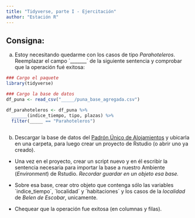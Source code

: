 ```yaml
---
title: "Tidyverse, parte I - Ejercitación"
author: "Estación R"
---
```


## Consigna:

a.  Estoy necesitando quedarme con los casos de tipo *Parahoteleros*. Reemplazar el campo ´_______´ de la siguiente sentencia y comprobar que la operación fué exitosa:

``` r
### Cargo el paquete
library(tidyverse)

### Cargo la base de datos
df_puna <- read_csv("_____/puna_base_agregada.csv")

df_parahoteleros <- df_puna %>%
  ______(indice_tiempo, tipo, plazas) %>%
  filter(_____ == "Parahoteleros")
 
```

b.  Descargar la base de datos del [Padrón Único de Alojamientos](https://datos.yvera.gob.ar/dataset/padron-unico-nacional-alojamiento) y ubicarla en una carpeta, para luego crear un proyecto de Rstudio (o abrir uno ya creado).

-   Una vez en el proyecto, crear un script nuevo y en él escribir la sentencia necesaria para importar la base a nuestro Ambiente (*Environment*) de Rstudio. *Recordar guardar en un objeto esa base.*

-   Sobre esa base, crear otro objeto que contenga sólo las variables ´indice_tiempo´, ´localidad´ y ´habitaciones´ y los casos de la *localidad* de *Belen de Escobar*, unicamente.

-   Chequear que la operación fue exitosa (en columnas y filas).
